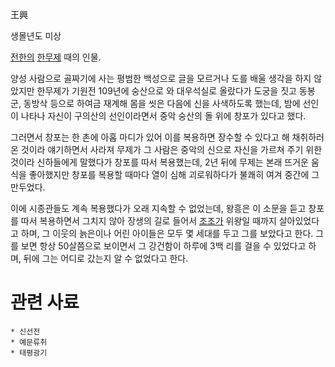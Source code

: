 王興

생몰년도 미상

[[전한]]의 [[한무제]] 때의 인물.

양성 사람으로 골짜기에 사는 평범한 백성으로 글을 모르거나 도를 배울 생각을 하지 않았지만 한무제가 기원전 109년에 숭산으로 와 대우석실로 올랐다가 도궁을 짓고 동봉군, 동방삭 등으로 하여금 재계해 몸을 씻은 다음에 신을 사색하도록 했는데, 밤에 선인이 나타나 자신이 구의산의 선인이라면서 중악 숭산의 돌 위에 창포가 있다고 했다.

그러면서 창포는 한 촌에 아홉 마디가 있어 이를 복용하면 장수할 수 있다고 해 채취하러 온 것이라 얘기하면서 사라져 무제가 그 사람은 중악의 신으로 자신을 가르쳐 주기 위한 것이라 신하들에게 말했다가 창포를 따서 복용했는데, 2년 뒤에 무제는 본래 뜨거운 움식을 좋아했지만 창포를 복용할 때마다 열이 심해 괴로워하다가 불쾌히 여겨 중간에 그만두었다.

이에 시종관들도 계속 복용했다가 오래 지속할 수 없었는데, 왕흥은 이 소문을 듣고 창포를 따서 복용하면서 그치지 않아 장생의 길로 들어서 [[조조]]가 위왕일 때까지 살아있었다고 하며, 그 이웃의 늙은이나 어린 아이들은 모두 몇 세대를 두고 그를 보았다고 한다. 그를 보면 항상 50살쯤으로 보이면서 그 강건함이 하루에 3백 리를 걸을 수 있었다고 하며, 뒤에 그는 어디로 갔는지 알 수 없었다고 한다.

= 관련 사료 =
 * 신선전
 * 예문류취
 * 태평광기
